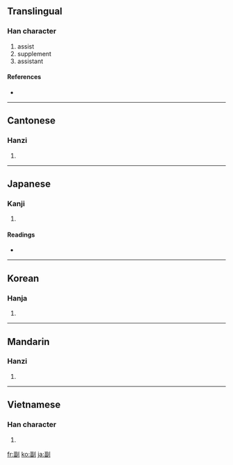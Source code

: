 ==Translingual==
{{stroke order}}

===Han character===
{{Han char|rn=18|rad=刀|as=09|sn=11|four=1260<sub>0</sub>|canj=一田中弓 (MWLN)|ids=⿰[[畐]][[刂]]}}

# assist
# supplement
# assistant

====References====
* {{Han ref|kx=0142.230|dkj=02097|dj=0322.080|hdz=10347.160|uh=526F|ud=21103|bh=B0C6|bd=45254}}

----

==Cantonese==

===Hanzi===
{{yue-hanzi|jyut=|y=fu3}}

# {{defn|Cantonese|sort=刀09}}

----

==Japanese==

===Kanji===
{{ja-kanji|grade=4|rs=刀09}}

# {{defn|Japanese}}

====Readings====
* {{ja-readings|on=[[ふく]] (fuku)|kun=[[そう]] (sou), [[そえ]] (soe)}}

----

==Korean==

===Hanja===
{{ko-hanja|hangeul=[[부]], [[복]]|rv=bu, bok|mr=pu, pok}}

# {{defn|Korean|sort=刀09}}

----

==Mandarin==

===Hanzi===
{{cmn-hanzi|pin=[[fù]] ([[fu4]])|wg=fu<sup>4</sup>}}

# {{defn|Mandarin|sort=刀09}}

----

==Vietnamese==

===Han character===
{{vi-hantu|[[phó]], [[pho]]|rs=刀09}}

# {{defn|Vietnamese|sort=刀09}}

[[fr:副]]
[[ko:副]]
[[ja:副]]